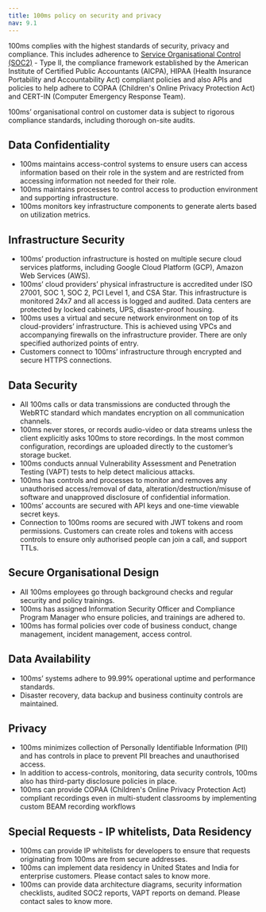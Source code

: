 ```yaml
---
title: 100ms policy on security and privacy
nav: 9.1
---
```

100ms complies with the highest standards of security, privacy and compliance. This includes  adherence to [Service Organisational Control (SOC2)](https://soc2.co.uk/) - Type II, the compliance framework established by the American Institute of Certified Public Accountants (AICPA), HIPAA (Health Insurance Portability and Accountability Act) compliant policies and also APIs and policies to help adhere to COPAA (Children's Online Privacy Protection Act) and CERT-IN (Computer Emergency Response Team).

100ms’ organisational control on customer data is subject to rigorous compliance standards, including thorough on-site audits. 

## Data Confidentiality

- 100ms maintains access-control systems to ensure users can access information based on their role in the system and are restricted from accessing information not needed for their role.
- 100ms maintains processes to control access to production environment and supporting infrastructure.
- 100ms monitors key infrastructure components to generate alerts based on utilization metrics.

## Infrastructure Security

- 100ms’ production infrastructure is hosted on multiple secure cloud services platforms, including Google Cloud Platform (GCP), Amazon Web Services (AWS).
- 100ms’ cloud providers’ physical infrastructure is accredited under ISO 27001, SOC 1, SOC 2, PCI Level 1, and CSA Star. This infrastructure is monitored 24x7 and all access is logged and audited. Data centers are protected by locked cabinets, UPS, disaster-proof housing.
- 100ms uses a virtual and secure network environment on top of its cloud-providers’ infrastructure. This is achieved using VPCs and accompanying firewalls on the infrastructure provider. There are only specified authorized points of entry.
- Customers connect to 100ms’ infrastructure through encrypted and secure HTTPS connections.

## Data Security

- All 100ms calls or data transmissions are conducted through the WebRTC standard which mandates encryption on all communication channels.
- 100ms never stores, or records audio-video or data streams unless the client explicitly asks 100ms to store recordings. In the most common configuration, recordings are uploaded directly to the customer’s storage bucket.
- 100ms conducts annual Vulnerability Assessment and Penetration Testing (VAPT) tests to help detect malicious attacks.
- 100ms has controls and processes to monitor and removes any unauthorised access/removal of data, alteration/destruction/misuse of software and unapproved disclosure of confidential information.
- 100ms’ accounts are secured with API keys and one-time viewable secret keys.
- Connection to 100ms rooms are secured with JWT tokens and room permissions. Customers can create roles and tokens with access controls to ensure only authorised people can join a call, and support TTLs.

## Secure Organisational Design

- All 100ms employees go through background checks and regular security and policy trainings.
- 100ms has assigned Information Security Officer and Compliance Program Manager who ensure policies, and trainings are adhered to.
- 100ms has formal policies over code of business conduct, change management, incident management, access control.

## Data Availability

- 100ms’ systems adhere to 99.99% operational uptime and performance standards.
- Disaster recovery, data backup and business continuity controls are maintained.

## Privacy

- 100ms minimizes collection of Personally Identifiable Information (PII) and has controls in place to prevent PII breaches and unauthorised access.
- In addition to access-controls, monitoring, data security controls, 100ms also has third-party disclosure policies in place.
- 100ms can provide COPAA (Children's Online Privacy Protection Act) compliant recordings even in multi-student classrooms by implementing custom BEAM recording workflows

## Special Requests - IP whitelists, Data Residency

- 100ms can provide IP whitelists for developers to ensure that requests originating from 100ms are from secure addresses.
- 100ms can implement data residency in United States and India for enterprise customers. Please contact sales to know more.
- 100ms can provide data architecture diagrams, security information checklists, audited SOC2 reports, VAPT reports on demand. Please contact sales to know more.